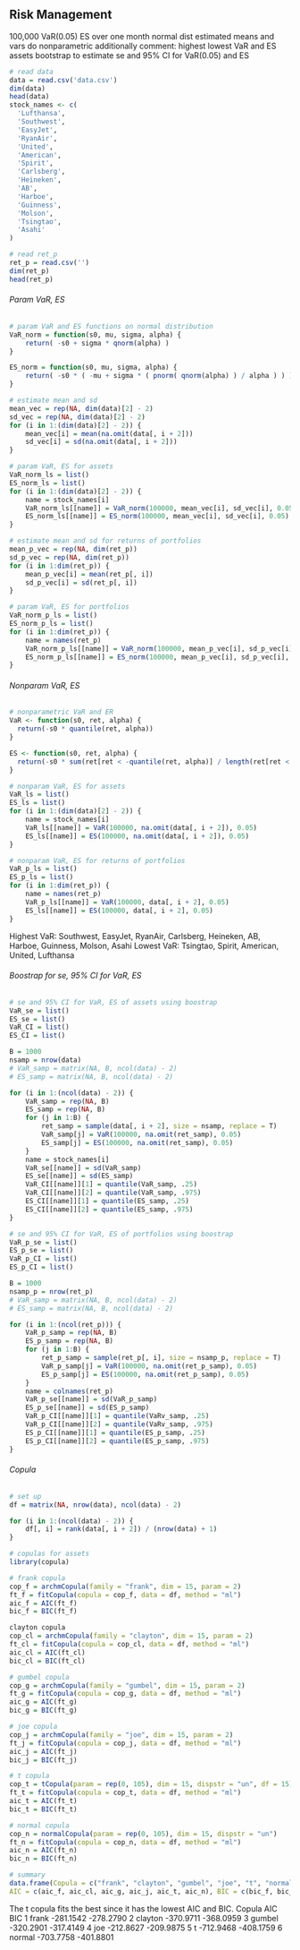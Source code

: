 ## Risk Management
100,000
VaR(0.05)
ES
over one month
normal dist
estimated means and vars
do nonparametric additionally
comment: highest lowest VaR and ES assets
bootstrap to estimate se and 95% CI for VaR(0.05) and ES

```r
# read data
data = read.csv('data.csv')
dim(data)
head(data)
stock_names <- c(
  'Lufthansa',
  'Southwest',
  'EasyJet',
  'RyanAir',
  'United',
  'American',
  'Spirit',
  'Carlsberg',
  'Heineken',
  'AB',
  'Harboe',
  'Guinness',
  'Molson',
  'Tsingtao',
  'Asahi'
)
```

```r
# read ret_p
ret_p = read.csv('')
dim(ret_p)
head(ret_p)
```


###### Param VaR, ES
```r
# param VaR and ES functions on normal distribution
VaR_norm = function(s0, mu, sigma, alpha) {
    return( -s0 + sigma * qnorm(alpha) )
}

ES_norm = function(s0, mu, sigma, alpha) {
    return( -s0 * ( -mu + sigma * ( pnorm( qnorm(alpha) ) / alpha ) ) )
}
```

```r
# estimate mean and sd
mean_vec = rep(NA, dim(data)[2] - 2)
sd_vec = rep(NA, dim(data)[2] - 2)
for (i in 1:(dim(data)[2] - 2)) {
    mean_vec[i] = mean(na.omit(data[, i + 2]))
    sd_vec[i] = sd(na.omit(data[, i + 2]))
}
```

```r
# param VaR, ES for assets
VaR_norm_ls = list()
ES_norm_ls = list()
for (i in 1:(dim(data)[2] - 2)) {
    name = stock_names[i]
    VaR_norm_ls[[name]] = VaR_norm(100000, mean_vec[i], sd_vec[i], 0.05)
    ES_norm_ls[[name]] = ES_norm(100000, mean_vec[i], sd_vec[i], 0.05)
}
```

```r
# estimate mean and sd for returns of portfolios
mean_p_vec = rep(NA, dim(ret_p))
sd_p_vec = rep(NA, dim(ret_p))
for (i in 1:dim(ret_p)) {
    mean_p_vec[i] = mean(ret_p[, i])
    sd_p_vec[i] = sd(ret_p[, i])
}
```

```r
# param VaR, ES for portfolios
VaR_norm_p_ls = list()
ES_norm_p_ls = list()
for (i in 1:dim(ret_p)) {
    name = names(ret_p)
    VaR_norm_p_ls[[name]] = VaR_norm(100000, mean_p_vec[i], sd_p_vec[i], 0.05)
    ES_norm_p_ls[[name]] = ES_norm(100000, mean_p_vec[i], sd_p_vec[i], 0.05)
}
```

###### Nonparam VaR, ES
```r
# nonparametric VaR and ER
VaR <- function(s0, ret, alpha) {
  return(-s0 * quantile(ret, alpha))
}

ES <- function(s0, ret, alpha) {
  return(-s0 * sum(ret[ret < -quantile(ret, alpha)] / length(ret[ret < -quantile(ret, alpha)])))
}
```

```r
# nonparam VaR, ES for assets
VaR_ls = list()
ES_ls = list()
for (i in 1:(dim(data)[2] - 2)) {
    name = stock_names[i]
    VaR_ls[[name]] = VaR(100000, na.omit(data[, i + 2]), 0.05)
    ES_ls[[name]] = ES(100000, na.omit(data[, i + 2]), 0.05)
}
```

```r
# nonparam VaR, ES for returns of portfolios
VaR_p_ls = list()
ES_p_ls = list()
for (i in 1:dim(ret_p)) {
    name = names(ret_p)
    VaR_p_ls[[name]] = VaR(100000, data[, i + 2], 0.05)
    ES_ls[[name]] = ES(100000, data[, i + 2], 0.05)
}
```

Highest VaR: Southwest, EasyJet, RyanAir, Carlsberg, Heineken, AB, Harboe, Guinness, Molson, Asahi
Lowest VaR: Tsingtao, Spirit, American, United, Lufthansa

###### Boostrap for se, 95% CI for VaR, ES 

```r
# se and 95% CI for VaR, ES of assets using boostrap
VaR_se = list()
ES_se = list()
VaR_CI = list()
ES_CI = list()

B = 1000
nsamp = nrow(data)
# VaR_samp = matrix(NA, B, ncol(data) - 2)
# ES_samp = matrix(NA, B, ncol(data) - 2)

for (i in 1:(ncol(data) - 2)) {
    VaR_samp = rep(NA, B)
    ES_samp = rep(NA, B)
    for (j in 1:B) {
        ret_samp = sample(data[, i + 2], size = nsamp, replace = T)
        VaR_samp[j] = VaR(100000, na.omit(ret_samp), 0.05)
        ES_samp[j] = ES(100000, na.omit(ret_samp), 0.05)
    }
    name = stock_names[i]
    VaR_se[[name]] = sd(VaR_samp)
    ES_se[[name]] = sd(ES_samp)
    VaR_CI[[name]][1] = quantile(VaR_samp, .25)
    VaR_CI[[name]][2] = quantile(VaR_samp, .975)
    ES_CI[[name]][1] = quantile(ES_samp, .25)
    ES_CI[[name]][2] = quantile(ES_samp, .975)
}
```

```r
# se and 95% CI for VaR, ES of portfolios using boostrap
VaR_p_se = list()
ES_p_se = list()
VaR_p_CI = list()
ES_p_CI = list()

B = 1000
nsamp_p = nrow(ret_p)
# VaR_samp = matrix(NA, B, ncol(data) - 2)
# ES_samp = matrix(NA, B, ncol(data) - 2)

for (i in 1:(ncol(ret_p))) {
    VaR_p_samp = rep(NA, B)
    ES_p_samp = rep(NA, B)
    for (j in 1:B) {
        ret_p_samp = sample(ret_p[, i], size = nsamp_p, replace = T)
        VaR_p_samp[j] = VaR(100000, na.omit(ret_p_samp), 0.05)
        ES_p_samp[j] = ES(100000, na.omit(ret_p_samp), 0.05)
    }
    name = colnames(ret_p)
    VaR_p_se[[name]] = sd(VaR_p_samp)
    ES_p_se[[name]] = sd(ES_p_samp)
    VaR_p_CI[[name]][1] = quantile(VaRv_samp, .25)
    VaR_p_CI[[name]][2] = quantile(VaRv_samp, .975)
    ES_p_CI[[name]][1] = quantile(ES_p_samp, .25)
    ES_p_CI[[name]][2] = quantile(ES_p_samp, .975)
}
```


###### Copula
```r
# set up 
df = matrix(NA, nrow(data), ncol(data) - 2)

for (i in 1:(ncol(data) - 2)) {
    df[, i] = rank(data[, i + 2]) / (nrow(data) + 1)
}
```

```r
# copulas for assets
library(copula)

# frank copula 
cop_f = archmCopula(family = "frank", dim = 15, param = 2)
ft_f = fitCopula(copula = cop_f, data = df, method = "ml")
aic_f = AIC(ft_f)
bic_f = BIC(ft_f)

clayton copula
cop_cl = archmCopula(family = "clayton", dim = 15, param = 2)
ft_cl = fitCopula(copula = cop_cl, data = df, method = "ml")
aic_cl = AIC(ft_cl)
bic_cl = BIC(ft_cl)

# gumbel copula
cop_g = archmCopula(family = "gumbel", dim = 15, param = 2)
ft_g = fitCopula(copula = cop_g, data = df, method = "ml")
aic_g = AIC(ft_g)
bic_g = BIC(ft_g)

# joe copula
cop_j = archmCopula(family = "joe", dim = 15, param = 2)
ft_j = fitCopula(copula = cop_j, data = df, method = "ml")
aic_j = AIC(ft_j)
bic_j = BIC(ft_j)

# t copula
cop_t = tCopula(param = rep(0, 105), dim = 15, dispstr = "un", df = 15)
ft_t = fitCopula(copula = cop_t, data = df, method = "ml")
aic_t = AIC(ft_t)
bic_t = BIC(ft_t)

# normal copula
cop_n = normalCopula(param = rep(0, 105), dim = 15, dispstr = "un")
ft_n = fitCopula(copula = cop_n, data = df, method = "ml")
aic_n = AIC(ft_n)
bic_n = BIC(ft_n)

# summary
data.frame(Copula = c("frank", "clayton", "gumbel", "joe", "t", "normal"), 
AIC = c(aic_f, aic_cl, aic_g, aic_j, aic_t, aic_n), BIC = c(bic_f, bic_cl, bic_g, bic_j, bic_t, bic_n))
```

The t copula fits the best since it has the lowest AIC and BIC. 
 Copula       AIC       BIC
1   frank -281.1542 -278.2790
2 clayton -370.9711 -368.0959
3  gumbel -320.2901 -317.4149
4     joe -212.8627 -209.9875
5       t -712.9468 -408.1759
6  normal -703.7758 -401.8801